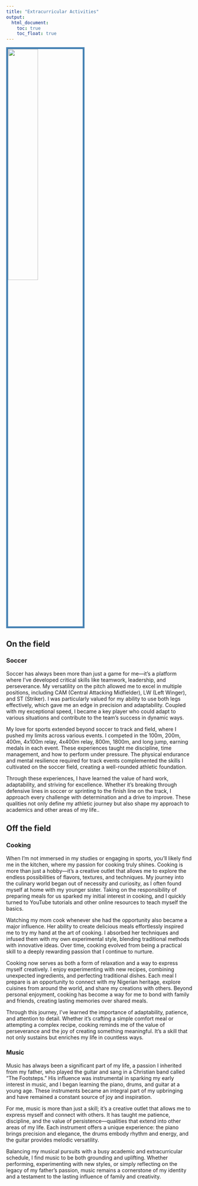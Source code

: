 ---
title: "Extracurricular Activities"
output: 
  html_document:
    toc: true
    toc_float: true
---

<img src= "zinga.ball.jpg" style="width:40%; border:5px solid; color: steelblue; margin-right: 20px" align="center">


## On the field 

### Soccer

Soccer has always been more than just a game for me—it’s a platform where I’ve developed critical skills like teamwork, leadership, and perseverance. My versatility on the pitch allowed me to excel in multiple positions, including CAM (Central Attacking Midfielder), LW (Left Winger), and ST (Striker). I was particularly valued for my ability to use both legs effectively, which gave me an edge in precision and adaptability. Coupled with my exceptional speed, I became a key player who could adapt to various situations and contribute to the team’s success in dynamic ways.

My love for sports extended beyond soccer to track and field, where I pushed my limits across various events. I competed in the 100m, 200m, 400m, 4x100m relay, 4x400m relay, 800m, 1800m, and long jump, earning medals in each event. These experiences taught me discipline, time management, and how to perform under pressure. The physical endurance and mental resilience required for track events complemented the skills I cultivated on the soccer field, creating a well-rounded athletic foundation.

Through these experiences, I have learned the value of hard work, adaptability, and striving for excellence. Whether it’s breaking through defensive lines in soccer or sprinting to the finish line on the track, I approach every challenge with determination and a drive to improve. These qualities not only define my athletic journey but also shape my approach to academics and other areas of my life..





 

## Off the field

### Cooking

When I’m not immersed in my studies or engaging in sports, you’ll likely find me in the kitchen, where my passion for cooking truly shines. Cooking is more than just a hobby—it’s a creative outlet that allows me to explore the endless possibilities of flavors, textures, and techniques. My journey into the culinary world began out of necessity and curiosity, as I often found myself at home with my younger sister. Taking on the responsibility of preparing meals for us sparked my initial interest in cooking, and I quickly turned to YouTube tutorials and other online resources to teach myself the basics.

Watching my mom cook whenever she had the opportunity also became a major influence. Her ability to create delicious meals effortlessly inspired me to try my hand at the art of cooking. I absorbed her techniques and infused them with my own experimental style, blending traditional methods with innovative ideas. Over time, cooking evolved from being a practical skill to a deeply rewarding passion that I continue to nurture.

Cooking now serves as both a form of relaxation and a way to express myself creatively. I enjoy experimenting with new recipes, combining unexpected ingredients, and perfecting traditional dishes. Each meal I prepare is an opportunity to connect with my Nigerian heritage, explore cuisines from around the world, and share my creations with others. Beyond personal enjoyment, cooking has become a way for me to bond with family and friends, creating lasting memories over shared meals.

Through this journey, I’ve learned the importance of adaptability, patience, and attention to detail. Whether it’s crafting a simple comfort meal or attempting a complex recipe, cooking reminds me of the value of perseverance and the joy of creating something meaningful. It’s a skill that not only sustains but enriches my life in countless ways.

### Music

Music has always been a significant part of my life, a passion I inherited from my father, who played the guitar and sang in a Christian band called "The Footsteps." His influence was instrumental in sparking my early interest in music, and I began learning the piano, drums, and guitar at a young age. These instruments became an integral part of my upbringing and have remained a constant source of joy and inspiration.

For me, music is more than just a skill; it’s a creative outlet that allows me to express myself and connect with others. It has taught me patience, discipline, and the value of persistence—qualities that extend into other areas of my life. Each instrument offers a unique experience: the piano brings precision and elegance, the drums embody rhythm and energy, and the guitar provides melodic versatility.

Balancing my musical pursuits with a busy academic and extracurricular schedule, I find music to be both grounding and uplifting. Whether performing, experimenting with new styles, or simply reflecting on the legacy of my father’s passion, music remains a cornerstone of my identity and a testament to the lasting influence of family and creativity.                               